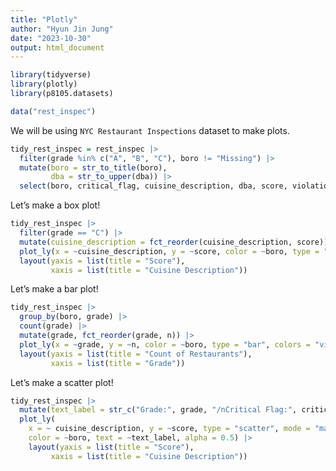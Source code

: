 ```yaml
---
title: "Plotly"
author: "Hyun Jin Jung"
date: "2023-10-30"
output: html_document
---
```


```r
library(tidyverse)
library(plotly)
library(p8105.datasets)

data("rest_inspec")
```

We will be using `NYC Restaurant Inspections` dataset to make plots.

```r
tidy_rest_inspec = rest_inspec |>
  filter(grade %in% c("A", "B", "C"), boro != "Missing") |>
  mutate(boro = str_to_title(boro),
         dba = str_to_upper(dba)) |>
  select(boro, critical_flag, cuisine_description, dba, score, violation_code, zipcode, grade)
```

Let's make a box plot!
```r
tidy_rest_inspec |>
  filter(grade == "C") |>
  mutate(cuisine_description = fct_reorder(cuisine_description, score)) |>
  plot_ly(x = ~cuisine_description, y = ~score, color = ~boro, type = "box", colors = "viridis") |>
  layout(yaxis = list(title = "Score"),
         xaxis = list(title = "Cuisine Description"))
```


Let's make a bar plot!
```r
tidy_rest_inspec |>
  group_by(boro, grade) |>
  count(grade) |>
  mutate(grade, fct_reorder(grade, n)) |>
  plot_ly(x = ~grade, y = ~n, color = ~boro, type = "bar", colors = "viridis") |>
  layout(yaxis = list(title = "Count of Restaurants"),
         xaxis = list(title = "Grade"))
```

Let's make a scatter plot!
```r
tidy_rest_inspec |>
  mutate(text_label = str_c("Grade:", grade, "/nCritical Flag:", critical_flag)) |>
  plot_ly(
    x = ~ cuisine_description, y = ~score, type = "scatter", mode = "markers",
    color = ~boro, text = ~text_label, alpha = 0.5) |>
    layout(yaxis = list(title = "Score"),
         xaxis = list(title = "Cuisine Description"))
```

